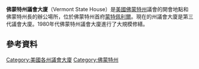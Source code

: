 {{Infobox NRHP
| name                 = 佛蒙特州議會大廈
| nrhp_type            = nhl
| image                = Vermont State House Montpelier October 2021 HDR.jpg
| image_size = 350px
| caption              = 議會大廈
| location             = {{USA}}[[佛蒙特州|佛蒙特州]][[蒙特佩利爾_(佛蒙特州)|蒙特佩利爾]]
| coordinates          = {{coord|44|15|44|N|72|34|51|W|display=inline,title}}
| locmapin             = 
| area                 =
| built                = 1833年
| architect            = Ammi Burnham Young<br />Thomas Silloway
| architecture         = [[希臘復興式建築|希臘復興式建築]]
| designated_nrhp_type = 1970年12月30日<ref name="nhlsum">{{cite web|url=http://tps.cr.nps.gov/nhl/detail.cfm?ResourceId=1012&ResourceType=Building|title=Vermont Statehouse|access-date=2008-06-25|work=National Historic Landmark summary listing|publisher=National Park Service|archive-url=https://web.archive.org/web/20081222201149/http://tps.cr.nps.gov/nhl/detail.cfm?ResourceId=1012&ResourceType=Building|archive-date=2008-12-22|url-status=dead}}</ref>
| added                = 1970年12月30日
| refnum               = 70000739<ref name="nris">{{NRISref|2007a}}</ref>
}}
'''佛蒙特州議會大廈'''（Vermont State House）是[[美國|美國]][[佛蒙特州|佛蒙特州]]議會的開會地點和佛蒙特州長的辦公場所，位於佛蒙特州首府[[蒙特佩利爾_(佛蒙特州)|蒙特佩利爾]]。現在的州議會大廈是第三代議會大廈。1980年代佛蒙特州議會大廈進行了大規模修繕。
==參考資料==
{{reflist}}

{{US State Capitols}}
[[Category:美國各州議會大廈|Category:美國各州議會大廈]]
[[Category:佛蒙特州|Category:佛蒙特州]]
